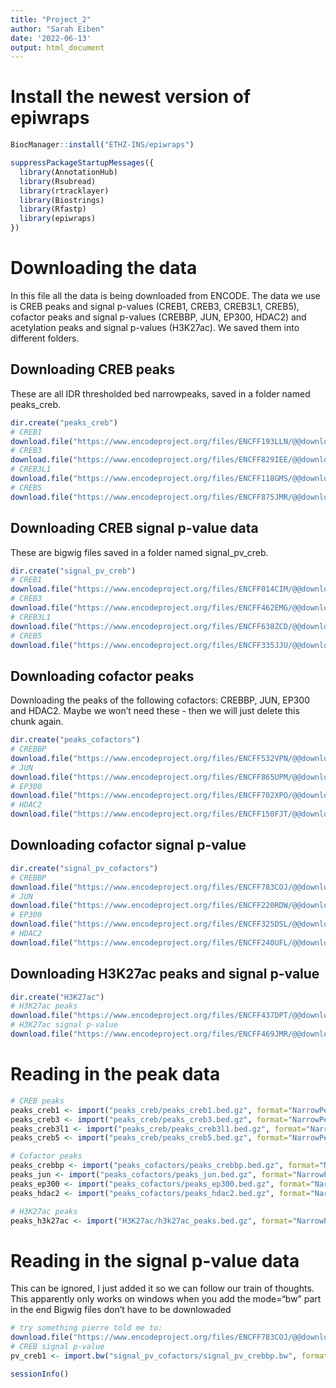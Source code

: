 ---
title: "Project_2"
author: "Sarah Eiben"
date: '2022-06-13'
output: html_document
---

# Install the newest version of epiwraps

```{r}
BiocManager::install("ETHZ-INS/epiwraps")
```

```{r}
suppressPackageStartupMessages({
  library(AnnotationHub)
  library(Rsubread)
  library(rtracklayer)
  library(Biostrings)
  library(Rfastp)
  library(epiwraps)
})
```

# Downloading the data
In this file all the data is being downloaded from ENCODE.
The data we use is CREB peaks and signal p-values (CREB1, CREB3, CREB3L1, CREB5), cofactor peaks and signal p-values (CREBBP, JUN, EP300, HDAC2) and acetylation peaks and signal p-values (H3K27ac). We saved them into different folders.

## Downloading CREB peaks
These are all IDR thresholded bed narrowpeaks, saved in a folder named peaks_creb.

```{r}
dir.create("peaks_creb")
# CREB1
download.file("https://www.encodeproject.org/files/ENCFF193LLN/@@download/ENCFF193LLN.bed.gz", dest="peaks_creb/peaks_creb1.bed.gz")
# CREB3
download.file("https://www.encodeproject.org/files/ENCFF829IEE/@@download/ENCFF829IEE.bed.gz", dest="peaks_creb/peaks_creb3.bed.gz")
# CREB3L1
download.file("https://www.encodeproject.org/files/ENCFF118GMS/@@download/ENCFF118GMS.bed.gz", dest="peaks_creb/peaks_creb3l1.bed.gz")
# CREB5
download.file("https://www.encodeproject.org/files/ENCFF875JMR/@@download/ENCFF875JMR.bed.gz", dest="peaks_creb/peaks_creb5.bed.gz")
```

## Downloading CREB signal p-value data
These are bigwig files saved in a folder named signal_pv_creb.

```{r}
dir.create("signal_pv_creb")
# CREB1
download.file("https://www.encodeproject.org/files/ENCFF014CIM/@@download/ENCFF014CIM.bigWig", dest=("signal_pv_creb/signal_pv_creb1.bw"), mode="wb")
# CREB3
download.file("https://www.encodeproject.org/files/ENCFF462EMG/@@download/ENCFF462EMG.bigWig", dest=("signal_pv_creb/signal_pv_creb3.bw"), mode="wb")
# CREB3L1
download.file("https://www.encodeproject.org/files/ENCFF638ZCD/@@download/ENCFF638ZCD.bigWig", dest=("signal_pv_creb/signal_pv_creb3l1.bw"), mode="wb")
# CREB5
download.file("https://www.encodeproject.org/files/ENCFF335JJU/@@download/ENCFF335JJU.bigWig", dest=("signal_pv_creb/Signal_pv_creb5.bw"), mode="wb")
```

## Downloading cofactor peaks
Downloading the peaks of the following cofactors: CREBBP, JUN, EP300 and HDAC2.
Maybe we won't need these - then we will just delete this chunk again.

```{r}
dir.create("peaks_cofactors")
# CREBBP
download.file("https://www.encodeproject.org/files/ENCFF532VPN/@@download/ENCFF532VPN.bed.gz", dest="peaks_cofactors/peaks_crebbp.bed.gz")
# JUN
download.file("https://www.encodeproject.org/files/ENCFF865UPM/@@download/ENCFF865UPM.bed.gz", dest="peaks_cofactors/peaks_jun.bed.gz")
# EP300
download.file("https://www.encodeproject.org/files/ENCFF702XPO/@@download/ENCFF702XPO.bed.gz", dest="peaks_cofactors/peaks_ep300.bed.gz")
# HDAC2
download.file("https://www.encodeproject.org/files/ENCFF150FJT/@@download/ENCFF150FJT.bed.gz", dest="peaks_cofactors//peaks_hdac2.bed.gz")
```

## Downloading cofactor signal p-value

```{r}
dir.create("signal_pv_cofactors")
# CREBBP
download.file("https://www.encodeproject.org/files/ENCFF783COJ/@@download/ENCFF783COJ.bigWig", dest="signal_pv_cofactors/signal_pv_crebbp.bw", mode="wb")
# JUN
download.file("https://www.encodeproject.org/files/ENCFF220RDW/@@download/ENCFF220RDW.bigWig", dest="signal_pv_cofactors/signal_pv_jun.bw", mode="wb")
# EP300
download.file("https://www.encodeproject.org/files/ENCFF325DSL/@@download/ENCFF325DSL.bigWig", dest="signal_pv_cofactors/signal_pv_ep300.bw", mode="wb")
# HDAC2
download.file("https://www.encodeproject.org/files/ENCFF240UFL/@@download/ENCFF240UFL.bigWig", dest="signal_pv_cofactors/signal_pv_hdac2.bw", mode="wb")
```

## Downloading H3K27ac peaks and signal p-value

```{r}
dir.create("H3K27ac")
# H3K27ac peaks
download.file("https://www.encodeproject.org/files/ENCFF437DPT/@@download/ENCFF437DPT.bed.gz", dest="H3K27ac/h3k27ac_peaks.bed.gz")
# H3K27ac signal p-value
download.file("https://www.encodeproject.org/files/ENCFF469JMR/@@download/ENCFF469JMR.bigWig", dest="H3K27ac/h3k27ac_signal_pv.bw", mode="wb")
```
# Reading in the peak data

```{r}
# CREB peaks
peaks_creb1 <- import("peaks_creb/peaks_creb1.bed.gz", format="NarrowPeak")
peaks_creb3 <- import("peaks_creb/peaks_creb3.bed.gz", format="NarrowPeak")
peaks_creb3l1 <- import("peaks_creb/peaks_creb3l1.bed.gz", format="NarrowPeak")
peaks_creb5 <- import("peaks_creb/peaks_creb5.bed.gz", format="NarrowPeak")

# Cofactor peaks
peaks_crebbp <- import("peaks_cofactors/peaks_crebbp.bed.gz", format="NarrowPeak")
peaks_jun <- import("peaks_cofactors/peaks_jun.bed.gz", format="NarrowPeak")
peaks_ep300 <- import("peaks_cofactors/peaks_ep300.bed.gz", format="NarrowPeak")
peaks_hdac2 <- import("peaks_cofactors/peaks_hdac2.bed.gz", format="NarrowPeak")

# H3K27ac peaks
peaks_h3k27ac <- import("H3K27ac/h3k27ac_peaks.bed.gz", format="NarrowPeak")
```


# Reading in the signal p-value data

This can be ignored, I just added it so we can follow our train of thoughts.
This apparently only works on windows when you add the mode="bw" part in the end
Bigwig files don't have to be downlowaded

```{r}
# try something pierre told me to:
download.file("https://www.encodeproject.org/files/ENCFF783COJ/@@download/ENCFF783COJ.bigWig", dest="signal_pv_cofactors/signal_pv_crebbp.bw", mode="wb")
# CREB signal p-value
pv_creb1 <- import.bw("signal_pv_cofactors/signal_pv_crebbp.bw", format="bw")
```


```{r}
sessionInfo()
```
